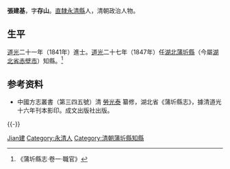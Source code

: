 '''張建基'''，字'''存山'''。[[直隸|直隸]][[永清縣|永清縣]]人，清朝政治人物。

== 生平 ==
[[道光|道光]]二十一年（1841年）進士。[[道光|道光]]二十七年（1847年）任[[湖北|湖北]][[蒲圻縣|蒲圻縣]]（今屬[[湖北省|湖北省]][[赤壁市|赤壁市]]）知縣。<ref>《蒲圻縣志·卷一·職官》</ref>

== 参考资料 ==
{{reflist}}
*中國方志叢書（第三四五號）清 [[勞光泰|勞光泰]] 纂修，湖北省《蒲圻縣志》，據清道光十六年刊本影印。成文出版社出版。

{{-}}
{{start box}}
{{s-off}}
{{succession box|[[丁鍾斗|丁鍾斗]]|[[李殿華|李殿華]]|[[湖北|湖北]][[蒲圻縣|蒲圻縣]][[蒲圻縣知縣列表|知縣]]|<small>[[道光|道光]]二十七年（1847年）上任</small>}}
{{end box}}

{{道光二十四年甲辰科殿試金榜}}

{{Authority control}}

{{DEFAULTSORT:Zhang張}}
[[Category:張姓|Jian建]]
[[Category:永清人|Category:永清人]]
[[Category:清朝蒲圻縣知縣|Category:清朝蒲圻縣知縣]]